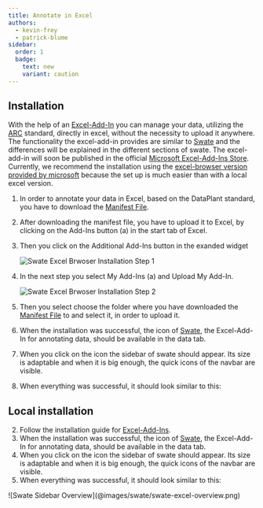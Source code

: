 ```yaml
---
title: Annotate in Excel
authors:
  - kevin-frey
  - patrick-blume
sidebar:
  order: 1
  badge:
    text: new
    variant: caution
---
```



## Installation

With the help of an [Excel-Add-In](https://learn.microsoft.com/de-de/office/dev/add-ins/excel/excel-add-ins-overview) you can manage your data, utilizing the [ARC](https://nfdi4plants.github.io/nfdi4plants.knowledgebase/core-concepts/arc/) standard, directly in excel, without the necessity to upload it anywhere. 
The functionality the excel-add-in provides are similar to [Swate](https://nfdi4plants.github.io/nfdi4plants.knowledgebase/swate/) and the differences will be explained in the different sections of swate.
The excel-add-in will soon be published in the official [Microsoft Excel-Add-Ins Store](https://appsource.microsoft.com/en-us/marketplace/apps?product=excel).
Currently, we recommend the installation using the [excel-browser version provided by microsoft](https://excel.cloud.microsoft/?wdOrigin=MARKETING.FREE.GO-TO-EXCEL) because the set up is much easier than with a local excel version.

<Tabs syncKey="swateHost">
<TabItem label="Browser">

<Steps>

1. In order to annotate your data in Excel, based on the DataPlant standard, you have to download the [Manifest File](https://github.com/nfdi4plants/Swate/tree/main/src/Client/public).
2. After downloading the manifest file, you have to upload it to Excel, by clicking on the Add-Ins button (a) in the start tab of Excel.
3. Then you click on the Additional Add-Ins button in the exanded widget

    ![Swate Excel Brwoser Installation Step 1](@images/swate/swate-browser-excel-add-in-basic.png)

4. In the next step you select My Add-Ins (a) and Upload My Add-In.

    ![Swate Excel Brwoser Installation Step 2](@images/swate/swate-browser-excel-add-in-additional-ones.png)

5. Then you select choose the folder where you have downloaded the [Manifest File](https://github.com/nfdi4plants/Swate/tree/main/src/Client/public) to and select it, in order to upload it.
6. When the installation was successful, the icon of [Swate](https://nfdi4plants.github.io/nfdi4plants.knowledgebase/swate/), the Excel-Add-In for annotating data, should be available in the data tab.
7. When you click on the icon the sidebar of swate should appear. Its size is adaptable and when it is big enough, the quick icons of the navbar are visible.
8. When everything was successful, it should look similar to this:

</Steps>

</TabItem>
<TabItem label="Excel"> 

## Local installation

<Steps>

2. Follow the installation guide for [Excel-Add-Ins](https://support.microsoft.com/en-us/office/add-or-remove-add-ins-in-excel-0af570c4-5cf3-4fa9-9b88-403625a0b460).
3. When the installation was successful, the icon of [Swate](https://nfdi4plants.github.io/nfdi4plants.knowledgebase/swate/), the Excel-Add-In for annotating data, should be available in the data tab.
4. When you click on the icon the sidebar of swate should appear. Its size is adaptable and when it is big enough, the quick icons of the navbar are visible.
5. When everything was successful, it should look similar to this:

</Steps>

</TabItem>
</Tabs>
![Swate Sidebar Overview](@images/swate/swate-excel-overview.png)
